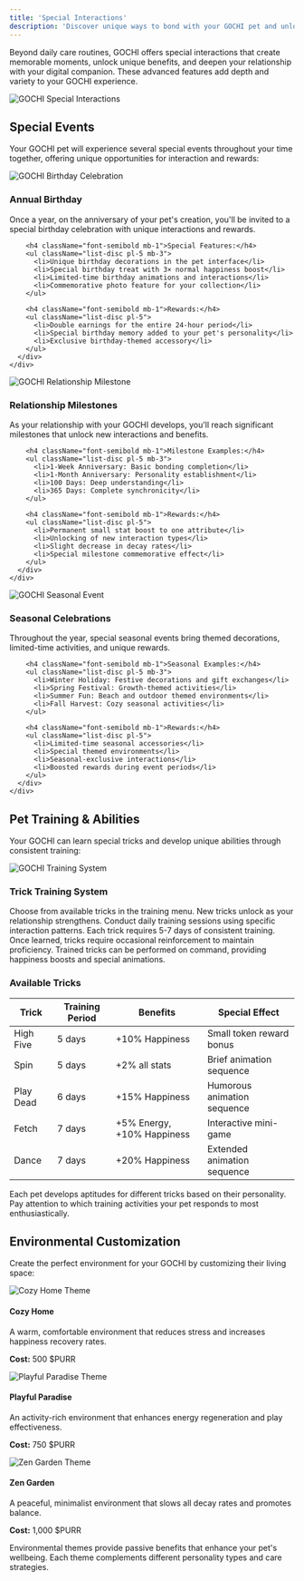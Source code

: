 ```yaml
---
title: 'Special Interactions'
description: 'Discover unique ways to bond with your GOCHI pet and unlock advanced features'
---
```


Beyond daily care routines, GOCHI offers special interactions that create memorable moments, unlock unique benefits, and deepen your relationship with your digital companion. These advanced features add depth and variety to your GOCHI experience.

<Frame caption="Special interactions create unique moments with your digital companion">
  <img src="https://media.discordapp.net/attachments/1224667348620021830/1360311729094918184/raw.png?ex=67faa885&is=67f95705&hm=c190c2f45c2a5dbaf8c0d3f7a718b2520cf103bee7291b8a7a52c4f5ad337249&=&format=webp&quality=lossless" alt="GOCHI Special Interactions" />
</Frame>

## Special Events

Your GOCHI pet will experience several special events throughout your time together, offering unique opportunities for interaction and rewards:

<Tabs>
  <Tab title="Birthday Celebration">
    <div className="grid grid-cols-1 md:grid-cols-3 gap-4">
      <div className="md:col-span-1">
        <img src="https://media.discordapp.net/attachments/1224667348620021830/1360310577083453811/raw.png?ex=67faa772&is=67f955f2&hm=5e8918192785b1896ece3cff6314134903faa30eaaa93fb62e6fdfc4851e76e2&=&format=webp&quality=lossless" alt="GOCHI Birthday Celebration" className="rounded-lg" />
      </div>
      <div className="md:col-span-2">
        <h3 className="text-xl font-semibold mb-2">Annual Birthday</h3>
        <p className="mb-3">Once a year, on the anniversary of your pet's creation, you'll be invited to a special birthday celebration with unique interactions and rewards.</p>
        
        <h4 className="font-semibold mb-1">Special Features:</h4>
        <ul className="list-disc pl-5 mb-3">
          <li>Unique birthday decorations in the pet interface</li>
          <li>Special birthday treat with 3× normal happiness boost</li>
          <li>Limited-time birthday animations and interactions</li>
          <li>Commemorative photo feature for your collection</li>
        </ul>
        
        <h4 className="font-semibold mb-1">Rewards:</h4>
        <ul className="list-disc pl-5">
          <li>Double earnings for the entire 24-hour period</li>
          <li>Special birthday memory added to your pet's personality</li>
          <li>Exclusive birthday-themed accessory</li>
        </ul>
      </div>
    </div>
  </Tab>
  
  <Tab title="Relationship Milestones">
    <div className="grid grid-cols-1 md:grid-cols-3 gap-4">
      <div className="md:col-span-1">
        <img src="https://media.discordapp.net/attachments/1224667348620021830/1360310646369030215/raw.png?ex=67faa783&is=67f95603&hm=8780fa6d637b9fdf028f4c578a6f86d15effcd23583620acec423000de045522&=&format=webp&quality=lossless" alt="GOCHI Relationship Milestone" className="rounded-lg" />
      </div>
      <div className="md:col-span-2">
        <h3 className="text-xl font-semibold mb-2">Relationship Milestones</h3>
        <p className="mb-3">As your relationship with your GOCHI develops, you'll reach significant milestones that unlock new interactions and benefits.</p>
        
        <h4 className="font-semibold mb-1">Milestone Examples:</h4>
        <ul className="list-disc pl-5 mb-3">
          <li>1-Week Anniversary: Basic bonding completion</li>
          <li>1-Month Anniversary: Personality establishment</li>
          <li>100 Days: Deep understanding</li>
          <li>365 Days: Complete synchronicity</li>
        </ul>
        
        <h4 className="font-semibold mb-1">Rewards:</h4>
        <ul className="list-disc pl-5">
          <li>Permanent small stat boost to one attribute</li>
          <li>Unlocking of new interaction types</li>
          <li>Slight decrease in decay rates</li>
          <li>Special milestone commemorative effect</li>
        </ul>
      </div>
    </div>
  </Tab>
  
  <Tab title="Seasonal Events">
    <div className="grid grid-cols-1 md:grid-cols-3 gap-4">
      <div className="md:col-span-1">
        <img src="https://media.discordapp.net/attachments/1224667348620021830/1360310547714932908/raw.png?ex=67faa76b&is=67f955eb&hm=d1f66b71a40a6d74f60d4594e590fecb47a9d0cf54eb36f1674fd0f2459b631b&=&format=webp&quality=lossless" alt="GOCHI Seasonal Event" className="rounded-lg" />
      </div>
      <div className="md:col-span-2">
        <h3 className="text-xl font-semibold mb-2">Seasonal Celebrations</h3>
        <p className="mb-3">Throughout the year, special seasonal events bring themed decorations, limited-time activities, and unique rewards.</p>
        
        <h4 className="font-semibold mb-1">Seasonal Examples:</h4>
        <ul className="list-disc pl-5 mb-3">
          <li>Winter Holiday: Festive decorations and gift exchanges</li>
          <li>Spring Festival: Growth-themed activities</li>
          <li>Summer Fun: Beach and outdoor themed environments</li>
          <li>Fall Harvest: Cozy seasonal activities</li>
        </ul>
        
        <h4 className="font-semibold mb-1">Rewards:</h4>
        <ul className="list-disc pl-5">
          <li>Limited-time seasonal accessories</li>
          <li>Special themed environments</li>
          <li>Seasonal-exclusive interactions</li>
          <li>Boosted rewards during event periods</li>
        </ul>
      </div>
    </div>
  </Tab>
</Tabs>

## Pet Training & Abilities

Your GOCHI can learn special tricks and develop unique abilities through consistent training:

<Frame caption="Training your pet unlocks special abilities and interactions">
  <img src="https://media.discordapp.net/attachments/1224667348620021830/1360311692524912671/raw.png?ex=67faa87c&is=67f956fc&hm=73ca7c08f514226a9b972bfbb0a2ca62479c9b828b5c7256966089cdcd6008d5&=&format=webp&quality=lossless" alt="GOCHI Training System" />
</Frame>

### Trick Training System

<Steps>
  <Step title="Select a Trick">
    Choose from available tricks in the training menu. New tricks unlock as your relationship strengthens.
  </Step>
  <Step title="Training Sessions">
    Conduct daily training sessions using specific interaction patterns. Each trick requires 5-7 days of consistent training.
  </Step>
  <Step title="Reinforcement">
    Once learned, tricks require occasional reinforcement to maintain proficiency.
  </Step>
  <Step title="Performance">
    Trained tricks can be performed on command, providing happiness boosts and special animations.
  </Step>
</Steps>

### Available Tricks

| Trick | Training Period | Benefits | Special Effect |
|-------|-----------------|----------|----------------|
| High Five | 5 days | +10% Happiness | Small token reward bonus |
| Spin | 5 days | +2% all stats | Brief animation sequence |
| Play Dead | 6 days | +15% Happiness | Humorous animation sequence |
| Fetch | 7 days | +5% Energy, +10% Happiness | Interactive mini-game |
| Dance | 7 days | +20% Happiness | Extended animation sequence |

<Note>
Each pet develops aptitudes for different tricks based on their personality. Pay attention to which training activities your pet responds to most enthusiastically.
</Note>

## Environmental Customization

Create the perfect environment for your GOCHI by customizing their living space:

<div className="grid grid-cols-1 md:grid-cols-3 gap-4 mb-6">
  <div className="bg-slate-50 p-4 rounded-lg text-center">
    <img src="https://media.discordapp.net/attachments/1224667348620021830/1360310520066085116/raw.png?ex=67faa765&is=67f955e5&hm=5b4317b233aa0a41b081cbc722600c6b1dd17d0e4dbd23bb3da5d6e4e9148b0f&=&format=webp&quality=lossless" alt="Cozy Home Theme" className="rounded-lg mb-2 mx-auto" />
    <h4 className="font-semibold">Cozy Home</h4>
    <p className="text-sm">A warm, comfortable environment that reduces stress and increases happiness recovery rates.</p>
    <p className="text-sm mt-2"><strong>Cost:</strong> 500 $PURR</p>
  </div>
  
  <div className="bg-slate-50 p-4 rounded-lg text-center">
    <img src="https://media.discordapp.net/attachments/1224667348620021830/1359971617395970210/photo_2025-04-01_18-01-47.jpg?ex=67fb6604&is=67fa1484&hm=6def986f181714ca701599a0e2362c411e84155bcf40eda0672af7f1ec04f8c2&=&format=webp" alt="Playful Paradise Theme" className="rounded-lg mb-2 mx-auto" />
    <h4 className="font-semibold">Playful Paradise</h4>
    <p className="text-sm">An activity-rich environment that enhances energy regeneration and play effectiveness.</p>
    <p className="text-sm mt-2"><strong>Cost:</strong> 750 $PURR</p>
  </div>
  
  <div className="bg-slate-50 p-4 rounded-lg text-center">
    <img src="https://media.discordapp.net/attachments/1224667348620021830/1359971617026867280/photo_2025-04-01_17-57-40.jpg?ex=67fb6604&is=67fa1484&hm=89c43c546f1d863037268e71eb277990627053f2aef290ca604c0abfe0b9a423&=&format=webp" alt="Zen Garden Theme" className="rounded-lg mb-2 mx-auto" />
    <h4 className="font-semibold">Zen Garden</h4>
    <p className="text-sm">A peaceful, minimalist environment that slows all decay rates and promotes balance.</p>
    <p className="text-sm mt-2"><strong>Cost:</strong> 1,000 $PURR</p>
  </div>
</div>

<Note>
Environmental themes provide passive benefits that enhance your pet's wellbeing. Each theme complements different personality types and care strategies.
</Note>

